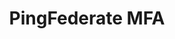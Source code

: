 ---
title: PingFederate MFA
id: ping-mfa
description: ''
slug: /ping-mfa
keywords: 
 - faq
 - help
pagination_next: null
pagination_prev: null
last_update: 
   date: 02/08/2022
   author: Patricia McPhee
draft: true
displayed_sidebar: secureWorkforceSidebar
---